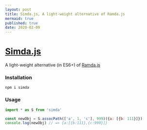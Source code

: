 ```yaml
---
layout: post
title: Simda.js, A light-weight alternative of Ramda.js
mermaid: true
published: true
date: 2020-02-09
---
```

# [Simda.js](https://www.npmjs.com/package/simda)

A light-weight alternative (in ES6+) of [Ramda.js](https://ramdajs.com/)

### Installation

```shell
npm i simda
```

### Usage

```js
import * as S from 'simda'

const newObj = S.assocPath(['a', 1, 'c'], 999)({a: [{b: 111}]})
console.log(newObj) // => {a:[{b:111},{c:999}]}
```

